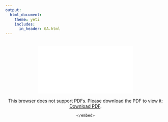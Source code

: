 ```yaml
---
output: 
  html_document:
    theme: yeti
    includes:
      in_header: GA.html
---
```

<center>
<br>
<object data="/Images/SeanNoahCV2019.pdf" type="application/pdf" width="800px" height="800px">
    <embed src="/Images/SeanNoahCV2019.pdf">
        <p>This browser does not support PDFs. Please download the PDF to view it: <a href="/Images/SeanNoahCVDec2018.pdf">Download PDF</a>.</p>
    </embed>
</object>
